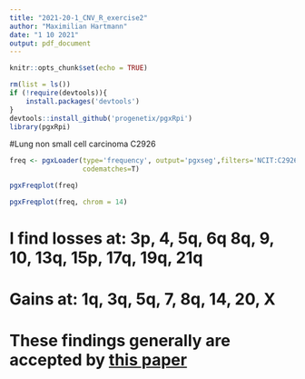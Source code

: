 ---
title: "2021-20-1_CNV_R_exercise2"
author: "Maximilian Hartmann"
date: "1 10 2021"
output: pdf_document
---

```{r setup, include=FALSE}
knitr::opts_chunk$set(echo = TRUE)
```

```{r}
rm(list = ls())
if (!require(devtools)){
    install.packages('devtools')
}
devtools::install_github('progenetix/pgxRpi')
library(pgxRpi)
```


#Lung non small cell carcinoma C2926
```{r}
freq <- pgxLoader(type='frequency', output='pgxseg',filters='NCIT:C2926',
                  codematches=T)
```

```{r}
pgxFreqplot(freq)
```

```{r}
pgxFreqplot(freq, chrom = 14)
```

# I find losses at: 3p, 4, 5q, 6q 8q, 9, 10, 13q, 15p, 17q, 19q, 21q
# Gains at: 1q, 3q, 5q, 7, 8q, 14, 20, X
# These findings generally are accepted by [this paper](https://www.sciencedirect.com/science/article/pii/S1556086415322450)

